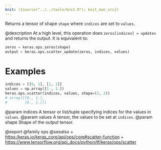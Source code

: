 ```yaml
---
knit: ({source("../../tools/knit.R"); knit_man_src})
---
```

Returns a tensor of shape `shape` where `indices` are set to `values`.

@description
At a high level, this operation does `zeros[indices] = updates` and
returns the output. It is equivalent to:

```python
zeros = keras.ops.zeros(shape)
output = keras.ops.scatter_update(zeros, indices, values)
```

# Examples
```python
indices = [[0, 1], [1, 1]]
values = np.array([1., 1.])
keras.ops.scatter(indices, values, shape=(2, 2))
# array([[0., 1.],
#        [0., 1.]])
```

@param indices A tensor or list/tuple specifying
    indices for the values in `values`.
@param values A tensor, the values to be set at `indices`.
@param shape Shape of the output tensor.

@export
@family ops
@seealso
+ <https:/keras.io/keras_core/api/ops/core#scatter-function>
+ <https://www.tensorflow.org/api_docs/python/tf/keras/ops/scatter>
